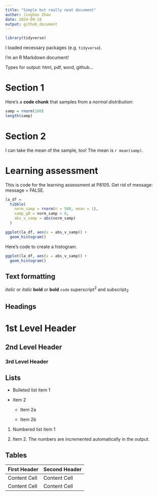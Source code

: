 ```yaml
---
title: "Simple but really neat document"
auther: Jinghan Zhao
date: 2024-09-10
output: github_document
---
```


```r
library(tidyverse)
```

I loaded necessary packages (e.g. `tidyverse`).

I'm an R Markdown document! 

Types for output: html, pdf, word, github...

# Section 1

Here's a **code chunk** that samples from 
a _normal distribution_:

```r
samp = rnorm(100)
length(samp)
```

# Section 2

I can take the mean of the sample, too!
The mean is `r mean(samp)`.

# Learning assessment

This is code for the learning assessment at P8105.
Get rid of message: message = FALSE.

```r

la_df = 
  tibble(
    norm_samp = rnorm(n = 500, mean = 1),
    samp_g0 = norm_samp > 0,
    abs_v_samp = abs(norm_samp)
  )

ggplot(la_df, aes(x = abs_v_samp)) +
  geom_histogram()

```

Here's code to create a histogram.

```r
ggplot(la_df, aes(x = abs_v_samp)) +
  geom_histogram()
```


Text formatting 
------------------------------------------------------------

*italic*  or  _italic_
**bold**  or  __bold__
`code`
superscript^2^ and subscript~2~


Headings
------------------------------------------------------------

# 1st Level Header

## 2nd Level Header

### 3rd Level Header


Lists
------------------------------------------------------------

*   Bulleted list item 1

*   Item 2

    * Item 2a

    * Item 2b

1.  Numbered list item 1

1.  Item 2. The numbers are incremented automatically in the output.


Tables 
------------------------------------------------------------

First Header  | Second Header
------------- | -------------
Content Cell  | Content Cell
Content Cell  | Content Cell
